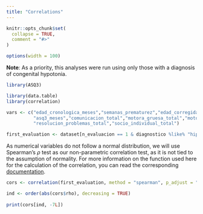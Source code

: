 ```yaml
---
title: "Correlations"
---
```


```r
knitr::opts_chunk$set(
  collapse = TRUE,
  comment = "#>"
)

options(width = 100)
```

**Note**: As a priority, this analyses were run using only those with a diagnosis of congenital hypotonia.

```r
library(ASQ3)

library(data.table)
library(correlation)
```

```r
vars <- c("edad_cronologica_meses","semanas_prematurez","edad_corregida_meses",
          "asq3_meses","comunicacion_total","motora_gruesa_total","motora_fina_total",
          "resolucion_problemas_total","socio_individual_total")

first_evaluation <- dataset[n_evaluacion == 1 & diagnostico %like% "hipotonia", .SD, .SDcols = vars]
```

As numerical variables do not follow a normal distribution, we will use Spearman's $\rho$ test as our non-parametric correlation test, as it is not tied to the assumption of normality. For more information on the function used here for the calculation of the correlation, you can read the corresponding [documentation](https://easystats.github.io/correlation/reference/correlation.html).

```r
cors <- correlation(first_evaluation, method = "spearman", p_adjust = "none")

ind <- order(abs(cors$rho), decreasing = TRUE)
  
print(cors[ind, -7L])
```

